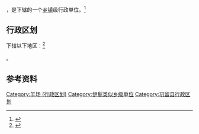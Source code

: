 {{中国乡级行政区|65/40/24/401/000}}

'''{{PAGENAMEBASE}}'''，是{{PRC admin/fullname|65/40/24/401/000|3}}下辖的一个[[乡镇|乡镇]]级行政单位。<ref>{{PRC admin/ref sgc|{{PRC admin/parent|65/40/24/401/000}}}}</ref>

== 行政区划 ==

{{PAGENAMEBASE}}下辖以下地区：<ref>{{PRC admin/ref sgc|65/40/24/401/000}}</ref>

{{PRC admin/children|65/40/24/401/000}}。

== 参考资料 ==

{{reflist}}

{{巩留县行政区划}}
{{新疆行政区划小作品}}

[[Category:羊场_(行政区划)|Category:羊场 (行政区划)]]
[[Category:伊犁类似乡级单位|Category:伊犁类似乡级单位]]
[[Category:巩留县行政区划|Category:巩留县行政区划]]